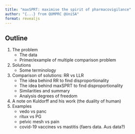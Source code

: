```yaml
---
title: "maxSPRT: maximise the spirit of pharmacovigilance"
author: "{...} from QUMPRC @UniSA"
format: revealjs
---
```


## Outline

1. The problem
    + The data
    + Primer/example of multiple comparison problem
2. Solutions
    + Some terminology
3. Comparison of solutions: RR vs LLR
    + The idea behind RR to find disproportionality
    + The idea behind maxSPRT to find disproportionality
    + Similarities and summary
    + Analysis degrees of freedom
4. A note on Kuldorff and his work (the duality of human)
5. Examples
    + vedo vs panc
    + ritux vs PG
    + pelvic mesh vs pain
    + covid-19 vaccines vs mastitis (faers data. Aus data?)


